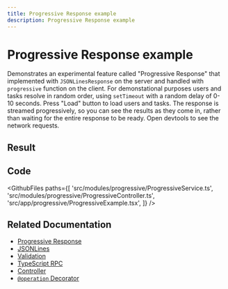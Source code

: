 ```yaml
---
title: Progressive Response example
description: Progressive Response example
---
```



# Progressive Response example

Demonstrates an experimental feature called "Progressive Response" that implemented with `JSONLinesResponse` on the server and handled with `progressive` function on the client. For demonstational purposes users and tasks resolve in random order, using `setTimeout` with a random delay of 0-10 seconds. Press "Load" button to load users and tasks. The response is streamed progressively, so you can see the results as they come in, rather than waiting for the entire response to be ready. Open devtools to see the network requests.

## Result

<Example>
  <ProgressiveExample />
</Example>

## Code

<GithubFiles
  paths={[
    'src/modules/progressive/ProgressiveService.ts',
    'src/modules/progressive/ProgressiveController.ts',
    'src/app/progressive/ProgressiveExample.tsx',
  ]}
/>

## Related Documentation

- [Progressive Response](https://vovk.dev/controller/progressive)
- [JSONLines](https://vovk.dev/controller/jsonlines)
- [Validation](https://vovk.dev/validation/introduction)
- [TypeScript RPC](https://vovk.dev/typescript)
- [Controller](https://vovk.dev/controller)
- [`@operation` Decorator](https://vovk.dev/openapi)